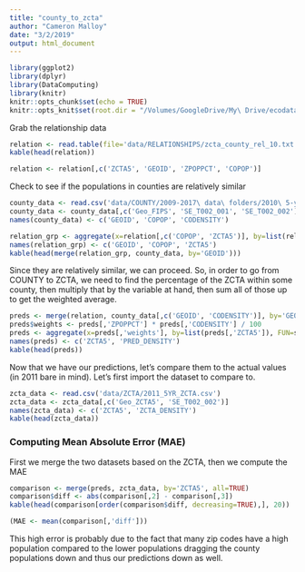```yaml
---
title: "county_to_zcta"
author: "Cameron Malloy"
date: "3/2/2019"
output: html_document
---
```


```r
library(ggplot2)
library(dplyr)
library(DataComputing)
library(knitr)
knitr::opts_chunk$set(echo = TRUE)
knitr::opts_knit$set(root.dir = "/Volumes/GoogleDrive/My\ Drive/ecodatalab/census")
```

Grab the relationship data

```r
relation <- read.table(file='data/RELATIONSHIPS/zcta_county_rel_10.txt', header=TRUE, sep=',')
kable(head(relation))
```

```r
relation <- relation[,c('ZCTA5', 'GEOID', 'ZPOPPCT', 'COPOP')]
```

Check to see if the populations in counties are relatively similar

```r
county_data <- read.csv('data/COUNTY/2009-2017\ data\ folders/2010\ 5-year/R11887103_SL050.csv')
county_data <- county_data[,c('Geo_FIPS', 'SE_T002_001', 'SE_T002_002')]
names(county_data) <- c('GEOID', 'COPOP', 'CODENSITY')
```

```r
relation_grp <- aggregate(x=relation[,c('COPOP', 'ZCTA5')], by=list(relation[,'GEOID']), FUN='first')
names(relation_grp) <- c('GEOID', 'COPOP', 'ZCTA5')
kable(head(merge(relation_grp, county_data, by='GEOID')))
```

Since they are relatively similar, we can proceed.
So, in order to go from COUNTY to ZCTA, we need to find the percentage of the ZCTA within some county, then multiply that by the variable at hand, then sum all of those up to get the weighted average.

```r
preds <- merge(relation, county_data[,c('GEOID', 'CODENSITY')], by='GEOID')
preds$weights <- preds[,'ZPOPPCT'] * preds[,'CODENSITY'] / 100
preds <- aggregate(x=preds[,'weights'], by=list(preds[,'ZCTA5']), FUN=sum)
names(preds) <- c('ZCTA5', 'PRED_DENSITY')
kable(head(preds))
```

Now that we have our predictions, let's compare them to the actual values (in 2011 bare in mind). Let's first import the dataset to compare to.

```r
zcta_data <- read.csv('data/ZCTA/2011_5YR_ZCTA.csv')
zcta_data <- zcta_data[,c('Geo_ZCTA5', 'SE_T002_002')]
names(zcta_data) <- c('ZCTA5', 'ZCTA_DENSITY')
kable(head(zcta_data))
```

### Computing Mean Absolute Error (MAE)
First we merge the two datasets based on the ZCTA, then we compute the MAE

```r
comparison <- merge(preds, zcta_data, by='ZCTA5', all=TRUE)
comparison$diff <- abs(comparison[,2] - comparison[,3])
kable(head(comparison[order(comparison$diff, decreasing=TRUE),], 20))
```

```r
(MAE <- mean(comparison[,'diff']))
```

This high error is probably due to the fact that many zip codes have a high population compared to the lower populations dragging the county populations down and thus our predictions down as well.






